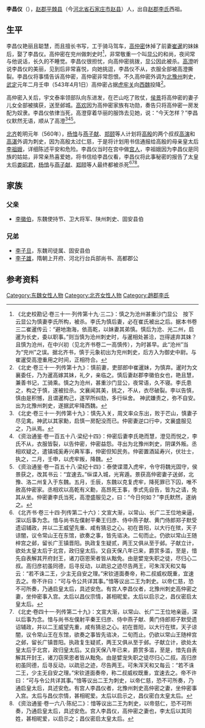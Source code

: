 '''李昌仪'''（{{bd|？||？| |}}），[[赵郡|赵郡]][[平棘县|平棘县]]（今[[河北省|河北省]][[石家庄市|石家庄市]][[赵县|赵县]]）人，出自[[赵郡李氏|赵郡李氏]]西祖。

==生平==
李昌仪艳丽且聪慧，而且擅长书写，工于骑马驾车，[[高仲密|高仲密]]休掉了前妻[[崔暹|崔暹]]的妹妹后，娶了李昌仪。高仲密在兖州做刺史时<ref>《北史校勘记·卷三十一·列传第十九·三二》：慎之为沧州甚重沙门显公　按下云显公为慎妻李氏所构，被杀。李氏为慎后妻，必在崔氏被出之后。据本书卷三二崔暹传云：“避地渤海，依高乾，以妹妻其弟慎。慎后为沧、光二州，启暹为长史，委以职事。”则当慎为沧州刺史时，与暹相处甚洽，岂得遽弃其妹？且慎为沧州，在中兴初（见北齐书卷二一高慎传），为时甚早。此“沧州”当为“兖州”之误。据北齐书，慎于元象初出为兖州刺史，后方入为御史中尉。与崔暹受高澄重用之时间，正相符合。</ref>，非常敬重一个叫[[显公|显公]]的和尚，夜间常与他说话，长久的不睡觉。李昌仪很担忧，向高仲密挑拨，显公因此被杀。[[高澄|高澄]]听说李昌仪的美丽，见到后非常喜悦，向她挑逗，李昌仪不从，衣服全部被高澄撕裂。李昌仪将事情告诉高仲密，高仲密非常怨恨。不久高仲密外调为[[北豫州|北豫州]]刺史，[[武定_(东魏)|武定]]元年二月壬申（543年4月1日）高仲密占据[[虎牢关|虎牢关]]向[[西魏|西魏]]投降<ref>《北史·卷三十一·列传第十九》：慎前妻，吏部郎中崔暹妹，为慎弃。暹时为文襄委任，乃为暹高嫁其妹，礼夕，亲临之。慎后妻赵郡李徽伯女也，艳且慧，兼善书记，工骑乘。慎之为沧州，甚重沙门显公，夜常语，久不寝。李氏患之，构之于慎，遂被拉杀。文襄闻其美，挑之，不从，衣尽破裂。李以告慎，慎由是积憾，且谓暹构己，遂罕所纠劾，多行纵舍。 神武嫌责之，弥不自安。出为北豫州刺史，遂据武牢降西魏。</ref>。

高仲密入关后，宇文泰率领部队向东进发，在芒山吃了败仗，[[侯景|侯景]]将高仲密的妻子儿女全部被擒获，送至邺城。[[高欢|高欢]]因为高仲密家族有功勋，奏告只将高仲密一房发配为奴隶。李昌仪依律当死，高澄穿着华丽的服饰去见她，说：“今天怎样？”李昌仪默然无语，顺从了高澄<ref>《北史·卷三十一·列传第十九》：慎先入关，周文率众东出，败于芒山，慎妻子尽见禽。神武以其家勳，启慎一房配没而已。仲密妻逆口行中，文襄盛服见之，乃从焉。</ref><ref>《资治通鉴·卷一百五十八·梁纪十四》：仲密后妻李氏艳而慧，澄见而悦之，李氏不从，衣服皆裂，以告仲密，仲密益怨。寻出为北豫州刺史，阴谋外叛。丞相欢疑之，遣镇城奚寿兴典军事，仲密但知民务。仲密置酒延寿兴，伏壮士，执之，二月，壬申，以虎牢叛，降魏。</ref><ref>《资治通鉴·卷一百五十八·梁纪十四》：泰使谍潜入虎牢，令守将魏光固守，侯景获之，改其书云：“宜速去。”纵谍入城，光宵遁。景获高仲密妻子送邺，北豫、洛二州复入于东魏。五月，壬辰，东魏以克复虎牢，降死罪已下囚，唯不赦高仲密家。丞相欢以高乾有义勳，高昂死王事，季式先自告，皆为之请，免其从坐。仲密妻李氏当死，高澄盛服见之，曰：“今日何如？”李氏默然，遂纳之。</ref>。

[[北齐|北齐]]乾明元年（560年），[[杨愔|杨愔]]与[[燕子献|燕子献]]、[[郑颐|郑颐]]等人计划将[[高殷|高殷]]的两个叔叔[[高演|高演]]和[[高湛|高湛]]外调为刺史，因为高殷太过仁慈，于是将计划用书信通报给高殷的母亲皇太后[[李祖娥|李祖娥]]，详细陈述平安和危险。李昌仪当时在宫中做[[宫人|宫人]]，李祖娥因为李昌仪是同族的姑姑，非常亲热喜爱她，将书信给李昌仪看，李昌仪将此事秘密的报告了太皇太后[[娄昭君|娄昭君]]，[[杨愔|杨愔]]与[[燕子献|燕子献]]、[[郑颐|郑颐]]等人最终都被杀死<ref>《北齐书·卷三十四·列传第二十六》：文宣大渐，以常山、长广二王位地亲逼，深以后事为念。愔与尚书左僕射平秦王归彦、侍中燕子献、黄门侍郎郑子默受遗诏辅政，并以二王威望先重、咸有猜忌之心。初在晋阳，以大行在殡，天子谅闇，议令常山王在东馆，欲奏之事，皆先谘决。二旬而止。仍欲以常山王随梓宫之邺，留长广王镇晋阳。执政复生疑贰，两王又俱从至于邺。子献立计，欲处太皇太后于北宫，政归皇太后。又自天保八年已来，爵赏多滥，至是，愔先自表解其开府封王，诸刀窃恩荣者皆从黜免。由是嬖宠失职之徒，尽归心二叔。高归彦初虽同德，后寻反动，以疏忌之迹尽告两王，可朱浑天和又每云：“若不诛二王，少主无自安之理。”宋钦道面奏帝，称二叔威权既重，宜速去之。帝不许曰：“可与令公共详其事。”愔等议出二王为刺史。以帝仁慈，恐不可所奏，乃通启皇太后，具述安危。有宫人李昌仪者，北豫州刺史高仲密之妻，坐仲密事入宫。太后以昌仪宗情，甚相昵爱。太后以启示之，昌仪密启太皇太后。</ref><ref>《北史·卷四十一·列传第二十九》：文宣大渐，以常山、长广二王位地亲逼，深以后事为念。愔与尚书左僕射平秦王归彦、侍中燕子献、黄门侍郎郑子默受遗诏辅政，并以二王威望先重，咸有猜忌之心。初在晋阳，以大行在殡，天子谅闇，议令常山王在东馆，欲奏之事皆先谘决，二旬而止。仍欲以常山王随梓宫之邺，留长广镇晋阳。执政复生疑贰，两王又俱从至于邺。子献立计，欲处太皇太后于北宫，政归皇太后。又自天保八年已来，爵赏多滥，至是，愔先自表解其开封王，诸刀窃荣恩者皆从黜免。由是嬖宠失职之徒尽归心二叔。高归彦初虽同德，后寻反动，以疏忌之迹，尽告两王。可朱浑天和又每云：“若不诛二王，少主无自安之理。”宋钦道面奏帝，称二叔威权既重，宜速去之。帝不许曰：“可与令公共详其事。”愔等议出二王为刺史，以帝仁慈，恐不可所奏，乃通启皇太后，具述安危。有宫人李昌仪者，北豫州刺史高仲密之妻，坐仲密事入宫。太后与昌仪宗情，甚相昵爱。太后以启示之，昌仪密白太皇太后。</ref><ref>《资治通鉴·卷一六八·陈纪二》：愔等议出二王为刺史，以帝慈仁，恐不可所奏，乃通启皇太后，具述安危。宫人李昌仪，高仲密之妻也，李太后以其同姓，甚相昵爱，以启示之；昌仪密启太皇太后。</ref>。

==家族==
{{main|赵郡李氏西祖世系图}}

===父亲===
*[[李徽伯|李徽伯]]，东魏使持节、卫大将军、陕州刺史、固安县伯

===兄弟===
*[[李子旦|李子旦]]，东魏司徒属、固安县伯
*[[李子雄_(高都郡公)|李子雄]]，隋朝上开府、河北行台兵部尚书、高都郡公

==参考资料==
{{reflist}}

[[Category:东魏女性人物|Category:东魏女性人物]]
[[Category:北齐女性人物|Category:北齐女性人物]]
[[Category:趙郡李氏|Category:趙郡李氏]]